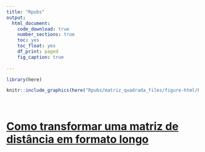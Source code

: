 ```yaml
---
title: "Rpubs"
output:
  html_document:
    code_download: true
    number_sections: true
    toc: yes
    toc_float: yes
    df_print: paged
    fig_caption: true
    
---
```

```r
library(here)
```


```r
knitr::include_graphics(here("Rpubs/matriz_quadrada_files/figure-html/Plot_padrao-1.png"))
```
&nbsp;

# [**Como transformar uma matriz de distância em formato longo**](http://rpubs.com/allan_alvarenga/dist2tidy) 